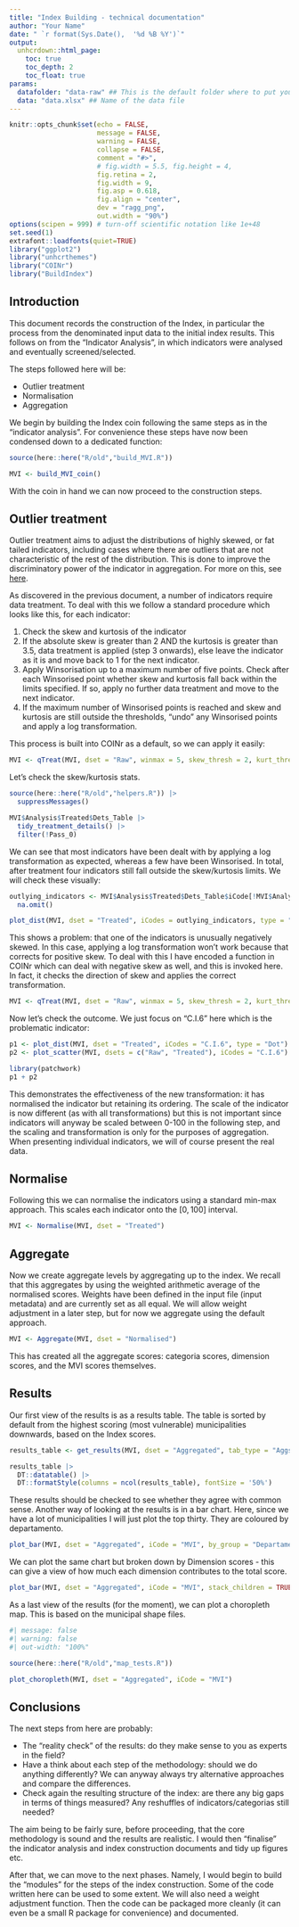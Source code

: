 ```yaml
---
title: "Index Building - technical documentation"
author: "Your Name"
date: " `r format(Sys.Date(),  '%d %B %Y')`"
output:
  unhcrdown::html_page:
    toc: true
    toc_depth: 2
    toc_float: true 
params:
  datafolder: "data-raw" ## This is the default folder where to put you data in
  data: "data.xlsx" ## Name of the data file
---
```


```r
knitr::opts_chunk$set(echo = FALSE, 
                      message = FALSE, 
                      warning = FALSE,
                      collapse = FALSE,
                      comment = "#>",
                      # fig.width = 5.5, fig.height = 4,
                      fig.retina = 2, 
                      fig.width = 9,
                      fig.asp = 0.618,
                      fig.align = "center",
                      dev = "ragg_png",
                      out.width = "90%")
options(scipen = 999) # turn-off scientific notation like 1e+48
set.seed(1)
extrafont::loadfonts(quiet=TRUE)
library("ggplot2")
library("unhcrthemes")
library("COINr")
library("BuildIndex")
```


## Introduction

This document records the construction of the Index, in particular the process from the denominated input data to the initial index results. This follows on from the "Indicator Analysis", in which indicators were analysed and eventually screened/selected.

The steps followed here will be:

- Outlier treatment
- Normalisation
- Aggregation

We begin by building the Index coin following the same steps as in the "indicator analysis". For convenience these steps have now been condensed down to a dedicated function:

```r
source(here::here("R/old","build_MVI.R"))

MVI <- build_MVI_coin()
```

With the coin in hand we can now proceed to the construction steps.

## Outlier treatment

Outlier treatment aims to adjust the distributions of highly skewed, or fat tailed indicators, including cases where there are outliers that are not characteristic of the rest of the distribution. This is done to improve the discriminatory power of the indicator in aggregation. For more on this, see [here](https://bluefoxr.github.io/COINrDoc/data-treatment.html).

As discovered in the previous document, a number of indicators require data treatment. To deal with this we follow a standard procedure which looks like this, for each indicator:

1. Check the skew and kurtosis of the indicator
2. If the absolute skew is greater than 2 AND the kurtosis is greater than 3.5, data treatment is applied (step 3 onwards), else leave the indicator as it is and move back to 1 for the next indicator.
3. Apply Winsorisation up to a maximum number of five points. Check after each Winsorised point whether skew and kurtosis fall back within the limits specified. If so, apply no further data treatment and move to the next indicator.
4. If the maximum number of Winsorised points is reached and skew and kurtosis are still outside the thresholds, "undo" any Winsorised points and apply a log transformation.

This process is built into COINr as a default, so we can apply it easily:

```r
MVI <- qTreat(MVI, dset = "Raw", winmax = 5, skew_thresh = 2, kurt_thresh = 3.5)
```

Let's check the skew/kurtosis stats.

```r
source(here::here("R/old","helpers.R")) |>
  suppressMessages()

MVI$Analysis$Treated$Dets_Table |>
  tidy_treatment_details() |>
  filter(!Pass_0)
```

We can see that most indicators have been dealt with by applying a log transformation as expected, whereas a few have been Winsorised. In total, after treatment four indicators still fall outside the skew/kurtosis limits. We will check these visually:

```r
outlying_indicators <- MVI$Analysis$Treated$Dets_Table$iCode[!MVI$Analysis$Treated$Dets_Table$check_SkewKurt2.Pass] |>
  na.omit()

plot_dist(MVI, dset = "Treated", iCodes = outlying_indicators, type = "Dot")
```

This shows a problem: that one of the indicators is unusually negatively skewed. In this case, applying a log transformation won't work because that corrects for positive skew. To deal with this I have encoded a function in COINr which can deal with negative skew as well, and this is invoked here. In fact, it checks the direction of skew and applies the correct transformation.

```r
MVI <- qTreat(MVI, dset = "Raw", winmax = 5, skew_thresh = 2, kurt_thresh = 3.5, f2 = "log_CT_plus")
```
Now let's check the outcome. We just focus on "C.I.6" here which is the problematic indicator:

```r
p1 <- plot_dist(MVI, dset = "Treated", iCodes = "C.I.6", type = "Dot")
p2 <- plot_scatter(MVI, dsets = c("Raw", "Treated"), iCodes = "C.I.6")

library(patchwork)
p1 + p2
```

This demonstrates the effectiveness of the new transformation: it has normalised the indicator but retaining its ordering. The scale of the indicator is now different (as with all transformations) but this is not important since indicators will anyway be scaled between 0-100 in the following step, and the scaling and transformation is only for the purposes of aggregation. When presenting individual indicators, we will of course present the real data.

## Normalise

Following this we can normalise the indicators using a standard min-max approach. This scales each indicator onto the $[0,100]$ interval.

```r
MVI <- Normalise(MVI, dset = "Treated")
```

## Aggregate

Now we create aggregate levels by aggregating up to the index. We recall that this aggregates by using the weighted arithmetic average of the normalised scores. Weights have been defined in the input file (input metadata) and are currently set as all equal. We will allow weight adjustment in a later step, but for now we aggregate using the default approach.

```r
MVI <- Aggregate(MVI, dset = "Normalised")
```

This has created all the aggregate scores: categoria scores, dimension scores, and the MVI scores themselves.

## Results

Our first view of the results is as a results table. The table is sorted by default from the highest scoring (most vulnerable) municipalities downwards, based on the Index scores.

```r
results_table <- get_results(MVI, dset = "Aggregated", tab_type = "Aggs", also_get = "uName", nround = 1) 

results_table |>
  DT::datatable() |>
  DT::formatStyle(columns = ncol(results_table), fontSize = '50%')
```


These results should be checked to see whether they agree with common sense. Another way of looking at the results is in a bar chart. Here, since we have a lot of municipalities I will just plot the top thirty. They are coloured by departamento.

```r
plot_bar(MVI, dset = "Aggregated", iCode = "MVI", by_group = "Departamento", filter_to_ends = list(top = 30))
```

We can plot the same chart but broken down by Dimension scores - this can give a view of how much each dimension contributes to the total score.

```r
plot_bar(MVI, dset = "Aggregated", iCode = "MVI", stack_children = TRUE, filter_to_ends = list(bottom = 30))
```

As a last view of the results (for the moment), we can plot a choropleth map. This is based on the municipal shape files.

```r
#| message: false
#| warning: false
#| out-width: "100%"

source(here::here("R/old","map_tests.R"))

plot_choropleth(MVI, dset = "Aggregated", iCode = "MVI")
```



## Conclusions

The next steps from here are probably:

- The "reality check" of the results: do they make sense to you as experts in the field?
- Have a think about each step of the methodology: should we do anything differently? We can anyway always try alternative approaches and compare the differences.
- Check again the resulting structure of the index: are there any big gaps in terms of things measured? Any reshuffles of indicators/categorias still needed?

The aim being to be fairly sure, before proceeding, that the core methodology is sound and the results are realistic. I would then "finalise" the indicator analysis and index construction documents and tidy up figures etc.

After that, we can move to the next phases. Namely, I would begin to build the "modules" for the steps of the index construction. Some of the code written here can be used to some extent. We will also need a weight adjustment function. Then the code can be packaged more cleanly (it can even be a small R package for convenience) and documented.
